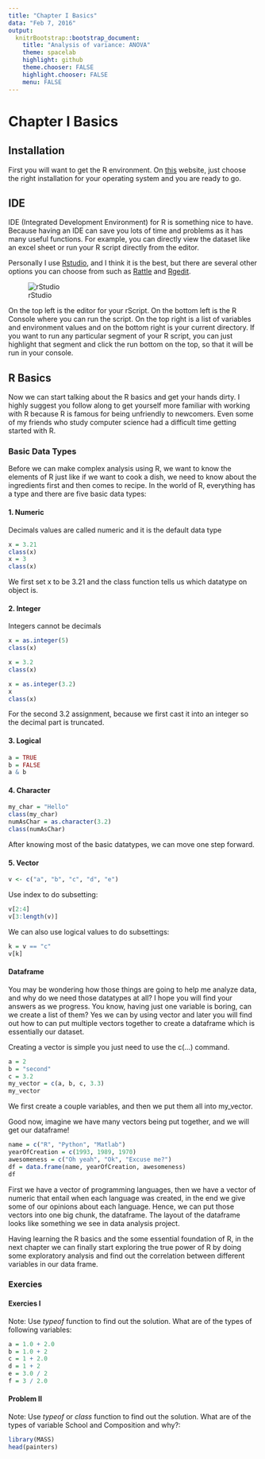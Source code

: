 ```yaml
---
title: "Chapter I Basics"
data: "Feb 7, 2016"
output: 
  knitrBootstrap::bootstrap_document:
    title: "Analysis of variance: ANOVA"
    theme: spacelab
    highlight: github
    theme.chooser: FALSE
    highlight.chooser: FALSE
    menu: FALSE
---
```

# Chapter I Basics
## Installation 
First you will want to get the R environment. On [this](https://cran.r-project.org/mirrors.html) website, just choose the right installation for your operating system and you are ready to go.

## IDE 
IDE (Integrated Development Environment) for R is something nice to have. Because having an IDE can save you lots of time and problems as it has many useful functions. For example, you can directly view the dataset like an excel sheet or run your R script directly from the editor.

Personally I use [Rstudio](https://www.rstudio.com), and I think it is the best, but there are several other options you can choose from such as [Rattle](http://rattle.togaware.com) and [Rgedit](http://rgedit.sourceforge.net).

![rStudio](rStudio.png)

On the top left is the editor for your rScript. On the bottom left is the R Console where you can run the script. On the top right is a list of variables and environment values and on the bottom right is your current directory. If you want to run any particular segment of your R script, you can just highlight that segment and click the run bottom on the top, so that it will be run in your console. 

## R Basics  
Now we can start talking about the R basics and get your hands dirty. I highly suggest you follow along to get yourself more familiar with working with R because R is famous for being unfriendly to newcomers. Even some of my friends who study computer science had a difficult time getting started with R. 

### Basic Data Types 
Before we can make complex analysis using R, we want to know the elements of R just like if we want to cook a dish, we need to know about the ingredients first and then comes to recipe. In the world of R, everything has a type and there are five basic data types: 

#### 1. Numeric 
Decimals values are called numeric and it is the default data type
```r
x = 3.21
class(x)
x = 3
class(x)
```
We first set x to be 3.21 and the class function tells us which datatype on object is.

#### 2. Integer
Integers cannot be decimals
```r
x = as.integer(5)
class(x)

x = 3.2
class(x)

x = as.integer(3.2)
x
class(x)
```
For the second 3.2 assignment, because we first cast it into an integer so the decimal part is truncated.

#### 3. Logical
```r
a = TRUE
b = FALSE
a & b
```

#### 4. Character 
```r
my_char = "Hello"
class(my_char)
numAsChar = as.character(3.2)
class(numAsChar)
```
After knowing most of the basic datatypes, we can move one step forward.

#### 5. Vector 
```r
v <- c("a", "b", "c", "d", "e")
```

Use index to do subsetting:
```r
v[2:4]
v[3:length(v)]
```

We can also use logical values to do subsettings:
```r
k = v == "c"
v[k]
```


#### Dataframe 
You may be wondering how those things are going to help me analyze data, and why do we need those datatypes at all? I hope you will find your answers as we progress. You know, having just one variable is boring, can we create a list of them? Yes we can by using vector and later you will find out how to can put multiple vectors together to create a dataframe which is essentially our dataset.

Creating a vector is simple you just need to use the c(...) command.
```r
a = 2
b = "second"
c = 3.2
my_vector = c(a, b, c, 3.3)
my_vector
```
We first create a couple variables, and then we put them all into my_vector.

Good now, imagine we have many vectors being put together, and we will get our dataframe!
```r
name = c("R", "Python", "Matlab")
yearOfCreation = c(1993, 1989, 1970)
awesomeness = c("Oh yeah", "Ok", "Excuse me?")
df = data.frame(name, yearOfCreation, awesomeness)
df
```
First we have a vector of programming languages, then we have a vector of numeric that entail when each language was created, in the end we give some of our opinions about each language. Hence, we can put those vectors into one big chunk, the dataframe. The layout of the dataframe looks like something we see in data analysis project. 

Having learning the R basics and the some essential foundation of R, in the next chapter we can finally start exploring the true power of R by doing some exploratory analysis and find out the correlation between different variables in our data frame.

### Exercies 
#### Exercies I
Note: Use *typeof* function to find out the solution.
What are of the types of following variables:

```r
a = 1.0 + 2.0
b = 1.0 + 2
c = 1 + 2.0 
d = 1 + 2
e = 3.0 / 2
f = 3 / 2.0
```

#### Problem II
Note: Use *typeof* or *class* function to find out the solution.
What are of the types of variable School and Composition and why?:

```r
library(MASS)
head(painters)
```

